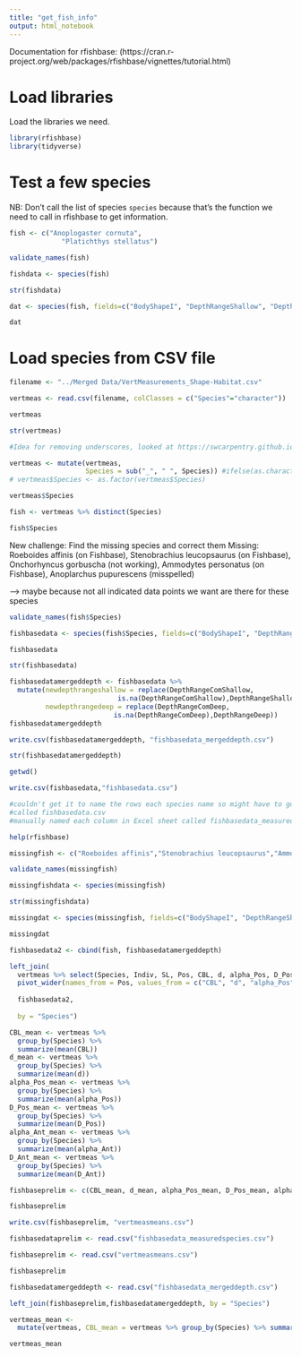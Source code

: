 ```yaml
---
title: "get_fish_info"
output: html_notebook
---
```


Documentation for rfishbase: (https://cran.r-project.org/web/packages/rfishbase/vignettes/tutorial.html)

# Load libraries

Load the libraries we need.

```r
library(rfishbase)
library(tidyverse)
```

# Test a few species

NB: Don't call the list of species `species` because that's the function we need to call in rfishbase to get information.
```r
fish <- c("Anoplogaster cornuta",
             "Platichthys stellatus")
```

```r
validate_names(fish)
```

```r
fishdata <- species(fish)
```

```r
str(fishdata)
```

```r
dat <- species(fish, fields=c("BodyShapeI", "DepthRangeShallow", "DepthRangeDeep", "DepthRangeComShallow", "DepthRangeComDeep", "Length", "CommonLength", "Weight", "DemersPelag"))
```

```r
dat
```

# Load species from CSV file
```r
filename <- "../Merged Data/VertMeasurements_Shape-Habitat.csv"
```

```r
vertmeas <- read.csv(filename, colClasses = c("Species"="character"))

vertmeas
```

```r
str(vertmeas)
```

```r
#Idea for removing underscores, looked at https://swcarpentry.github.io/r-novice-inflammation/11-supp-read-write-csv/index.html

vertmeas <- mutate(vertmeas,
                   Species = sub("_", " ", Species)) #ifelse(as.character(Species)=='Alectis_ciliaris', 'Dana', as.character(Species)))
# vertmeas$Species <- as.factor(vertmeas$Species)
```

```r
vertmeas$Species
```

```r
fish <- vertmeas %>% distinct(Species)
```

```r
fish$Species
```

New challenge: Find the missing species and correct them
Missing: Roeboides affinis (on Fishbase), Stenobrachius leucopsaurus (on Fishbase), Onchorhyncus gorbuscha (not working), Ammodytes personatus (on Fishbase), Anoplarchus pupurescens (misspelled)

--> maybe because not all indicated data points we want are there for these species

```r
validate_names(fish$Species)
```

```r
fishbasedata <- species(fish$Species, fields=c("BodyShapeI", "DepthRangeShallow", "DepthRangeDeep", "DepthRangeComShallow", "DepthRangeComDeep", "Length", "CommonLength", "Weight", "DemersPelag"))
```

```r
fishbasedata
```


```r
str(fishbasedata)
```

```r
fishbasedatamergeddepth <- fishbasedata %>%
  mutate(newdepthrangeshallow = replace(DepthRangeComShallow,
                           is.na(DepthRangeComShallow),DepthRangeShallow),
         newdepthrangedeep = replace(DepthRangeComDeep,
                          is.na(DepthRangeComDeep),DepthRangeDeep))
fishbasedatamergeddepth
```

```r
write.csv(fishbasedatamergeddepth, "fishbasedata_mergeddepth.csv")
```


```r
str(fishbasedatamergeddepth)
```


```r
getwd()
```


```r
write.csv(fishbasedata,"fishbasedata.csv")

#couldn't get it to name the rows each species name so might have to go through and put that manually but I now have that csv
#called fishbasedata.csv
#manually named each column in Excel sheet called fishbasedata_measuredspecies.xlsx
```

```r
help(rfishbase)
```

```r
missingfish <- c("Roeboides affinis","Stenobrachius leucopsaurus","Ammodytes personatus")
```

```r
validate_names(missingfish)
```

```r
missingfishdata <- species(missingfish)
```

```r
str(missingfishdata)
```

```r
missingdat <- species(missingfish, fields=c("BodyShapeI", "DepthRangeShallow", "DepthRangeDeep", "DepthRangeComShallow", "DepthRangeComDeep", "Length", "CommonLength", "Weight", "DemersPelag"))
```

```r
missingdat
```

```r
fishbasedata2 <- cbind(fish, fishbasedatamergeddepth)
```

```r
left_join(
  vertmeas %>% select(Species, Indiv, SL, Pos, CBL, d, alpha_Pos, D_Pos, alpha_Ant, D_Ant) %>%
  pivot_wider(names_from = Pos, values_from = c("CBL", "d", "alpha_Pos", "D_Pos", "alpha_Ant", "D_Ant")),
  
  fishbasedata2,
  
  by = "Species")
```

```r
CBL_mean <- vertmeas %>%
  group_by(Species) %>% 
  summarize(mean(CBL))
d_mean <- vertmeas %>%
  group_by(Species) %>% 
  summarize(mean(d))
alpha_Pos_mean <- vertmeas %>%
  group_by(Species) %>% 
  summarize(mean(alpha_Pos))
D_Pos_mean <- vertmeas %>%
  group_by(Species) %>% 
  summarize(mean(D_Pos))
alpha_Ant_mean <- vertmeas %>%
  group_by(Species) %>% 
  summarize(mean(alpha_Ant))
D_Ant_mean <- vertmeas %>%
  group_by(Species) %>% 
  summarize(mean(D_Ant))

fishbaseprelim <- c(CBL_mean, d_mean, alpha_Pos_mean, D_Pos_mean, alpha_Ant_mean, D_Ant_mean)

fishbaseprelim
```

```r
write.csv(fishbaseprelim, "vertmeasmeans.csv")
```

```r
fishbasedataprelim <- read.csv("fishbasedata_measuredspecies.csv")
```


```r
fishbaseprelim <- read.csv("vertmeasmeans.csv")

fishbaseprelim
```

```r
fishbasedatamergeddepth <- read.csv("fishbasedata_mergeddepth.csv")
```


```r
left_join(fishbaseprelim,fishbasedatamergeddepth, by = "Species")
```


```r
vertmeas_mean <- 
  mutate(vertmeas, CBL_mean = vertmeas %>% group_by(Species) %>% summarize(mean(CBL)), d_mean = vertmeas %>% group_by(Species) %>% summarize(mean(d)), alpha_Pos_mean = vertmeas %>% group_by(Species) %>% summarize(mean(alpha_Pos)), D_Pos_mean = vertmeas %>% group_by(Species) %>% summarize(mean(D_Pos)), alpha_Ant_mean = vertmeas %>% group_by(Species) %>% summarize(mean(alpha_Ant)), D_Ant_mean = vertmeas %>% group_by(Species) %>% summarize(mean(D_Ant)))

vertmeas_mean
```







